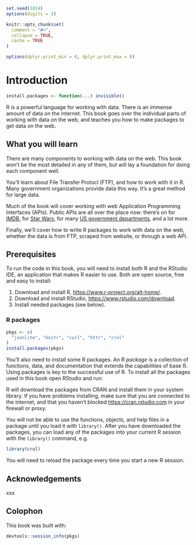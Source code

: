 ```r
set.seed(1014)
options(digits = 3)

knitr::opts_chunk$set(
  comment = "#>",
  collapse = TRUE,
  cache = TRUE
)

options(dplyr.print_min = 6, dplyr.print_max = 6)
```
# Introduction

```r
install.packages <- function(...) invisible()
```

R is a powerful language for working with data. There is an immense amount 
of data on the internet. This book goes over the individual parts of working with data on the web, and teaches you how to make packages to get data on 
the web.

## What you will learn

There are many components to working with data on the web. This book won't 
be the most detailed in any of them, but will lay a foundation for doing 
each component well.

You'll learn about File Transfer Protocl (FTP), and how to work with it in R.
Many government organizations provide data this way. It's a great method for
large data.

Much of the book will cover working with web Application Programming Interfaces (APIs). Public APIs are all over the place now: there's on for [IMDB][imdb], for [Star Wars][sw], for many [US government departments][datagov], and a lot more.

Finally, we'll cover how to write R packages to work with data on the web, 
whether the data is from FTP, scraped from website, or through a web API.

## Prerequisites

To run the code in this book, you will need to install both R and the RStudio IDE, an application that makes R easier to use. Both are open source, free and easy to install:

1. Download and install R, <https://www.r-project.org/alt-home/>.
1. Download and install RStudio, <https://www.rstudio.com/download>.
1. Install needed packages (see below).

### R packages

```r
pkgs <- c(
  "jsonlite", "knitr", "curl", "httr", "crul"
)
install.packages(pkgs)
```

You'll also need to install some R packages. An R _package_ is a collection of functions, data, and documentation that extends the capabilities of base R. Using packages is key to the successful use of R. To install all the packages used in this book open RStudio and run:

R will download the packages from CRAN and install them in your system library. If you have problems installing, make sure that you are connected to the internet, and that you haven't blocked <https://cran.rstudio.com> in your firewall or proxy.

You will not be able to use the functions, objects, and help files in a package until you load it with `library()`. After you have downloaded the packages, you can load any of the packages into your current R session with the `library()` command, e.g.

```r
library(crul)
```

You will need to reload the package every time you start a new R session.

## Acknowledgements

xxx

## Colophon

This book was built with:

```r
devtools::session_info(pkgs)
```

[imdb]: https://www.omdbapi.com/
[sw]: https://swapi.co/
[datagov]: https://www.data.gov/
